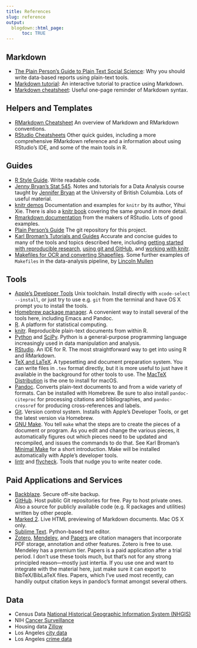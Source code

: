 ```yaml
---
title: References
slug: reference
output:
  blogdown::html_page:
      toc: TRUE
---
```



## Markdown

-  [The Plain Person’s Guide to Plain Text Social Science](http://plain-text.co/): Why you should write data-based reports using plain-text tools.
- [Markdown tutorial](https://www.markdowntutorial.com/): An interactive tutorial to practice using Markdown.
- [Markdown cheatsheet](http://packetlife.net/media/library/16/Markdown.pdf): Useful one-page reminder of Markdown syntax.

## Helpers and Templates

- [RMarkdown Cheatsheet](https://www.rstudio.com/wp-content/uploads/2015/02/rmarkdown-cheatsheet.pdf) An overview of Markdown and RMarkdown conventions.
- [RStudio Cheatsheets](https://rstudio.com/resources/cheatsheets/) Other quick guides, including a more comprehensive RMarkdown reference and a information about using RStudio's IDE, and some of the main tools in R.


## Guides

- [R Style Guide](http://adv-r.had.co.nz/Style.html). Write readable code. 
- [Jenny Bryan's Stat 545](http://stat545-ubc.github.io/topics.html). Notes and tutorials for a Data Analysis course taught by [Jennifer Bryan](http://www.stat.ubc.ca/~jenny/) at the University of British Columbia. Lots of useful material.
- [knitr demos](http://yihui.name/knitr/demos) Documentation and examples for `knitr` by its author, Yihui Xie. There is also a [knitr book](http://www.amazon.com/dp/1498716962/) covering the same ground in more detail.
- [Rmarkdown documentation](http://rmarkdown.rstudio.com) from the makers of RStudio. Lots of good examples.
- [Plain Person's Guide](http://github.com/kjhealy/plain-text.co) The git repository for this project.
- [Karl Broman's Tutorials and Guides](http://kbroman.org/pages/tutorials) Accurate and concise guides to many of the tools and topics described here, including [getting started with reproducible research](http://kbroman.org/steps2rr), [using git and GitHub](http://kbroman.org/github_tutorial), and [working with knitr](http://kbroman.org/knitr_knutshell).
- [Makefiles for OCR and converting Shapefiles](http://lincolnmullen.com/blog/makefiles-for-ocr-and-converting-shapefiles). Some further examples of `Makefiles` in the data-analysis pipeline, by [Lincoln Mullen](http://lincolnmullen.com)
    
    
## Tools

- [Apple's Developer Tools](https://developer.apple.com/library/ios/technotes/tn2339/_index.html) Unix toolchain. Install directly with `xcode-select --install`, or just try to use e.g. `git` from the terminal and have OS X prompt you to install the tools.
- [Homebrew package manager](http://brew.sh). A convenient way to install several of the tools here, including Emacs and Pandoc.
- [R](http://r-project.org). A platform for statistical computing.
- [knitr](http://yihui.name/knitr/). Reproducible plain-text documents from within R. 
- [Python](http://python.org) and [SciPy](http://www.scipy.org/). Python is a general-purpose programming language increasingly used in data manipulation and analysis.
- [RStudio](http://rstudio.com). An IDE for R. The most straightforward way to get into using R and RMarkdown.
- [TeX and LaTeX](http://tug.org). A typesetting and document preparation system. You can write files in `.tex` format directly, but it is more useful to just have it available in the background for other tools to use. The [MacTeX Distribution](http://tug.org/mactex) is the one to install for macOS.
- [Pandoc](http://pandoc.org). Converts plain-text documents to and from a wide variety of formats. Can be installed with Homebrew. Be sure to also install `pandoc-citeproc` for processing citations and bibliographies, and `pandoc-crossref` for producing cross-references and labels.
- [Git](http://git-scm.org). Version control system. Installs with Apple's Developer Tools, or get the latest version via Homebrew.
- [GNU Make](http://www.gnu.org/software/make). You tell `make` what the steps are to create the pieces of a document or program. As you edit and change the various pieces, it automatically figures out which pieces need to be updated and recompiled, and issues the commands to do that. See Karl Broman's [Minimal Make](http://kbroman.org/minimal_make/) for a short introduction. Make will be installed automatically with Apple's developer tools.
- [lintr](https://github.com/jimhester/lintr) and [flycheck](https://github.com/flycheck/flycheck). Tools that nudge you to write neater code.    
    
## Paid Applications and Services

- [Backblaze](http://backblaze.com). Secure off-site backup.
- [GitHub](http://github.com). Host public Git repositories for free. Pay to host private ones. Also a source for publicly available code (e.g. R packages and utilities) written by other people.
- [Marked 2](http://marked2app.com). Live HTML previewing of Markdown documents. Mac OS X only.
- [Sublime Text](http://sublimetext.com). Python-based text editor.
- [Zotero](http://zotero.org), [Mendeley](http://mendeley.com), and [Papers](http://papersapp.com) are citation managers that incorporate PDF storage, annotation and other features. Zotero is free to use. Mendeley has a premium tier. Papers is a paid application after a trial period. I don't use these tools much, but that's not for any strong principled reason---mostly just intertia. If you use one and want to integrate with the material here, just make sure it can export to BibTeX/BibLaTeX files. Papers, which I've used most recently, can handily output citation keys in pandoc's format amongst several others.

## Data

- Census Data [National Historical Geographic Information System (NHGIS)](https://www.nhgis.org/)
- NIH [Cancer Surveillance](https://seer.cancer.gov/)
- Housing data [Zillow](https://www.zillow.com/howto/api/APIOverview.htm)
- Los Angeles [city data](https://data.lacity.org/)
- Los Angeles [crime data](http://www.lapdonline.org/crime_mapping_and_compstat)

